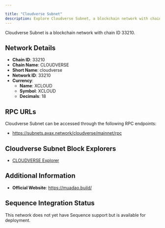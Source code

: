```yaml
---

title: "Cloudverse Subnet"
description: Explore Cloudverse Subnet, a blockchain network with chain ID 33210. Learn about its native currency, XCLOUD, and how to interact with the network.
---
```




Cloudverse Subnet is a blockchain network with chain ID 33210.

## Network Details

- **Chain ID**: 33210
- **Chain Name**: CLOUDVERSE
- **Short Name**: cloudverse
- **Network ID**: 33210
- **Currency**: 
  - **Name**: XCLOUD
  - **Symbol**: XCLOUD
  - **Decimals**: 18

## RPC URLs

Cloudverse Subnet can be accessed through the following RPC endpoints:

- https://subnets.avax.network/cloudverse/mainnet/rpc

## Cloudverse Subnet Block Explorers

- [CLOUDVERSE Explorer](https://subnets.avax.network/cloudverse)

## Additional Information

- **Official Website**: https://muadao.build/

## Sequence Integration Status

This network does not yet have Sequence support but is available for deployment.
